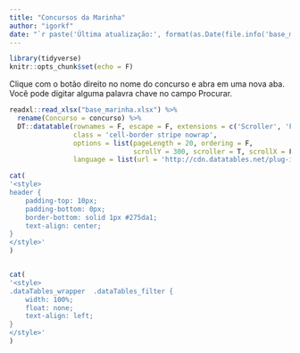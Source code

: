 ```yaml
---
title: "Concursos da Marinha"
author: "igorkf"
date: "`r paste('Última atualização:', format(as.Date(file.info('base_marinha.xlsx')$mtime), format = '%d/%m/%Y'))`"
---
```



```r

library(tidyverse)
knitr::opts_chunk$set(echo = F)

```



Clique com o botão direito no nome do concurso e abra em uma nova aba.  
Você pode digitar alguma palavra chave no campo Procurar. 
```r

readxl::read_xlsx("base_marinha.xlsx") %>%
  rename(Concurso = concurso) %>% 
  DT::datatable(rownames = F, escape = F, extensions = c('Scroller', 'FixedHeader'),
                class = 'cell-border stripe nowrap',
                options = list(pageLength = 20, ordering = F,
                               scrollY = 300, scroller = T, scrollX = F,
                language = list(url = 'http://cdn.datatables.net/plug-ins/1.10.11/i18n/Portuguese.json')))

```



```r

cat(
'<style>
header {
    padding-top: 10px;
    padding-bottom: 0px;
    border-bottom: solid 1px #275da1;
    text-align: center;
}
</style>'
)


cat(
'<style>
.dataTables_wrapper  .dataTables_filter {
    width: 100%;
    float: none;
    text-align: left;
}
</style>'
)

```
